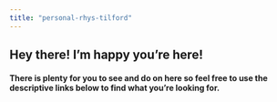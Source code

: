 ```yaml
---
title: "personal-rhys-tilford"
---
```


## Hey there! I'm happy you're here!

#### There is plenty for you to see and do on here so feel free to use the descriptive links below to find what you're looking for.



